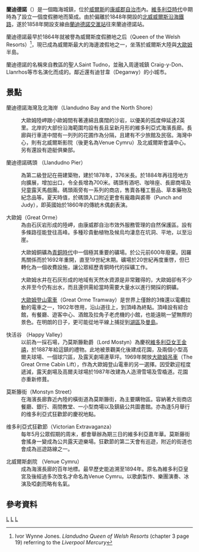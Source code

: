 {{Infobox UK place
|country                     = 威爾斯
|constituency_welsh_assembly = [[Aberconwy_(National_Assembly_for_Wales_constituency)|Aberconwy]]
|welsh_name               = Llandudno
|latitude                    = 53.325
|longitude                   = -3.826
|unitary_wales               = [[格溫內斯|格溫內斯]]
|community_wales             = Llandudno
|lieutenancy_wales           = [[Clwyd|Clwyd]]
|constituency_westminster    = [[Aberconwy_(UK_Parliament_constituency)|Aberconwy]]
|post_town                   = LLANDUDNO
|postcode_district           = LL30
|postcode_area               = LL
|dial_code                   = 01492
|os_grid_reference           = SH783824
|population                  = 20,701
|population_ref              = ''(2011)''
|static_image_name           = Llandudno in Wales.jpg
|static_image_caption        = 
}}
'''蘭迪德諾'''（{{lang-cy|Llandudno}}）是一個臨海城鎮，位於[[威爾斯|威爾斯]]的[[康威郡自治市|康威郡自治市]]內。[[維多利亞時代|維多利亞時代]]中期時為了設立一個度假勝地而築成。由於偏離於1848年開設的[[北威威爾斯沿海鐵路|北威威爾斯沿海鐵路]]，遂於1858年開設支線由[[蘭迪德諾交滙站|蘭迪德諾交滙站]]往來蘭迪德諾站。

蘭迪德諾最早於1864年就被譽為威爾斯度假勝地之后（Queen of the Welsh Resorts）<ref>Ivor Wynne Jones. ''Llandudno Queen of Welsh Resorts'' (chapter 3 page 19) referring to the ''Liverpool Mercury''</ref>，現已成為威爾斯最大的海邊渡假地之一，坐落於威爾斯大陸與[[大歐姆|大歐姆]]半島。

蘭迪德諾的名稱來自教區的聖人Saint Tudno，並融入周邊城鎮 Craig-y-Don、Llanrhos等市名演化而成的。鄰近還有迪甘韋（Deganwy）的小城市。

== 景點 ==
; 蘭迪德諾海灣及北海岸（Llandudno Bay and the North Shore）

: 大歐姆陸岬跟小歐姆間有著連綿且廣闊的沙岩，以優美的孤度伸延達2英里。北岸的大部份沿海範圍均設有長且呈新月形的維多利亞式海濱長廊。長廊與行車道中間有一列列的花圃作為分隔，且建有不少旅館及民宿。海灣中心，則有北威爾斯影院（後更名為Venue Cymru）及北威爾斯會議中心。另有還設有遊艇俱樂部。

; 蘭迪德諾碼頭 （Llandudno Pier）

: 為第二級登記在冊建築物，建於1878年，376米長。於1884年再往陸地方向擴展，增加出口，令全長增為700米。碼頭有酒吧、咖啡座、長廊商場及兒童露天馬戲團。碼頭兩旁有一系列的商店，售賣各種工藝品、草本藥物及紀念品等。夏天時值，於碼頭入口附近更會有龐趣與裘蒂（Punch and Judy），即英國始於1860年的傳統木偶劇表演。

; 大歐姆（Great Orme）
: 為由石灰岩形成的陸岬，由康威郡自治市效外服務管理的自然保護區。設有多條路徑能登往高峰。多種珍貴動植物及候烏均淒息在坑洞、平地，以至沿崖。

:大歐姆銅礦為[[青銅時代|青銅時代]]中一個極其重要的礦場。於公元前600年廢棄。因羅馬關係而於1692年重開，直至19世紀末期。礦場於20世紀再度重啓，但巳轉化為一個收費設施，讓公眾經歷青銅時代的採礦工作。

:大歐姆水井在石灰形成的地域有天然水資源是非常難得的，大歐姆卻有不少水井至今仍有出水，而且還供需給當時需要大量水以進行開採的銅礦。

:[[大歐姆登山電車|大歐姆登山電車]]（Great Orme Tramway）是世界上僅餘的3條還以電纜拉動的電車之一，1902年啓用，沿山道往上，到頂峰為終點。頂峰設有綜合館，有餐廳、遊客中心、酒館及拉角子老虎機的小館，也能遠眺一望無際的景色。在明朗的日子，更可能從地平線上捕捉到[[湖區|湖區]]及[[曼島|曼島]]。

; 快活谷 （Happy Valley）
: 以前為一採石場，乃莫斯籐勳爵（Lord Mostyn）為慶祝[[維多利亞女王|維多利亞女王]][[金禧|金禧]]，於1887年給這鎮的禮物。此地被景觀美化後建成花園，及兩個小型高爾夫球場、一個球穴區，及露天劇場連草坪。1969年開放[[大歐姆吊車|大歐姆吊車]]（The Great Orme Cabin Lift），作為大歐姆登山電車的另一選擇。因受歡迎程度遞減，露天劇場及高爾夫球場於1987年改建為人造滑雪場及雪橇道。花園亦重新修葺。

; 莫斯籐街（Monstyn Street）
: 在海濱長廊靠近內陸的橫街道為莫斯籐街，為主要購物區。容納著大街商店餐廳、銀行、兩間教堂、一小型商場以及鎮級公共圖書館。亦為逢5月舉行的维多利亞式狂歡節的慶祝地點。

; 维多利亞式狂歡節（Victorian Extravaganza）
: 每年5月公眾假期的周末，都會舉辦為期三日的維多利亞嘉年華。莫斯藤街會搖身一變成為公共露天遊樂場。狂歡節的第二天會有巡遊，附近的街道也會成為巡遊路線之一。

; 北威爾斯劇院 （Venue Cymru）
: 成為海濱長廊的百年地標。最早歷史能追溯至1894年。原名為維多利亞皇宮及後經過多次改名才命名為Venue Cymru。以歌劇製作、樂團演奏、冰演及啞劇而略有名氣。

== 參考資料 ==
<references/>

{{UK city}}
{{威尔士行政区划}}
[[Category:威爾斯行政區劃|L]]
[[Category:威爾斯地理|L]]
[[Category:威爾斯城鎮|L]]